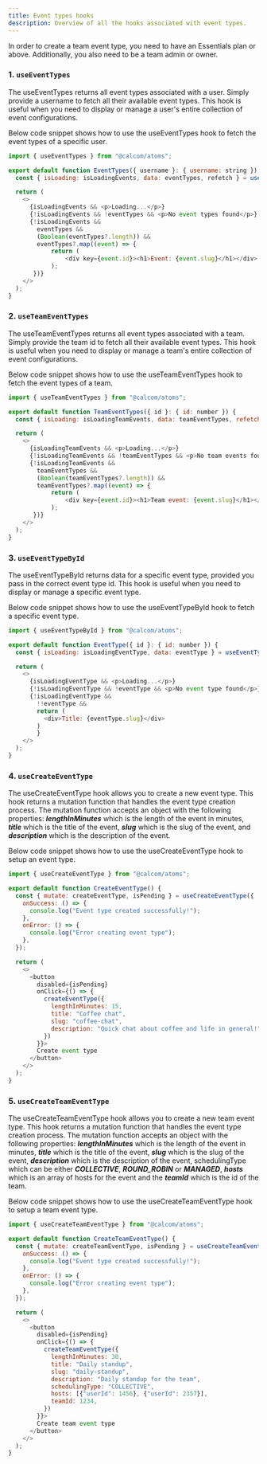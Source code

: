 ```yaml
---
title: Event types hooks
description: Overview of all the hooks associated with event types.
---
```


<Note>In order to create a team event type, you need to have an Essentials plan or above. Additionally, you also need to be a team admin or owner.</Note>

### 1. `useEventTypes`

The useEventTypes returns all event types associated with a user. Simply provide a username to fetch all their available event types. This hook is useful when you need to display or manage a user's entire collection of event configurations.

Below code snippet shows how to use the useEventTypes hook to fetch the event types of a specific user.

```js
import { useEventTypes } from "@calcom/atoms";

export default function EventTypes({ username }: { username: string }) {
  const { isLoading: isLoadingEvents, data: eventTypes, refetch } = useEventTypes(username);

  return (
    <>
      {isLoadingEvents && <p>Loading...</p>}
      {!isLoadingEvents && !eventTypes && <p>No event types found</p>}
      {!isLoadingEvents &&
        eventTypes &&
        (Boolean(eventTypes?.length)) &&
        eventTypes?.map((event) => {
            return (
                <div key={event.id}><h1>Event: {event.slug}</h1></div>
            );
       })}
    </>
  );
}
```

### 2. `useTeamEventTypes`

The useTeamEventTypes returns all event types associated with a team. Simply provide the team id to fetch all their available event types. This hook is useful when you need to display or manage a team's entire collection of event configurations.

Below code snippet shows how to use the useTeamEventTypes hook to fetch the event types of a team.

```js
import { useTeamEventTypes } from "@calcom/atoms";

export default function TeamEventTypes({ id }: { id: number }) {
  const { isLoading: isLoadingTeamEvents, data: teamEventTypes, refetch: refetchTeamEvents } = useTeamEventTypes(id);

  return (
    <>
      {isLoadingTeamEvents && <p>Loading...</p>}
      {!isLoadingTeamEvents && !teamEventTypes && <p>No team events found</p>}
      {!isLoadingTeamEvents &&
        teamEventTypes &&
        (Boolean(teamEventTypes?.length)) &&
        teamEventTypes?.map((event) => {
            return (
                <div key={event.id}><h1>Team event: {event.slug}</h1></div>
            );
       })}
    </>
  );
}
```

### 3. `useEventTypeById` 

The useEventTypeById returns data for a specific event type, provided you pass in the correct event type id. This hook is useful when you need to display or manage a specific event type.

Below code snippet shows how to use the useEventTypeById hook to fetch a specific event type.

```js
import { useEventTypeById } from "@calcom/atoms";

export default function EventType({ id }: { id: number }) {
  const { isLoading: isLoadingEventType, data: eventType } = useEventTypeById(id);

  return (
    <>
      {isLoadingEventType && <p>Loading...</p>}
      {!isLoadingEventType && !eventType && <p>No event type found</p>}
      {!isLoadingEventType &&
        !!eventType &&
        return (
          <div>Title: {eventType.slug}</div>
        )
        }
    </>
  );
}
```

### 4. `useCreateEventType`

The useCreateEventType hook allows you to create a new event type. This hook returns a mutation function that handles the event type creation process. The mutation function accepts an object with the following properties: ***lengthInMinutes*** which is the length of the event in minutes, ***title*** which is the title of the event, ***slug*** which is the slug of the event, and ***description*** which is the description of the event.

Below code snippet shows how to use the useCreateEventType hook to setup an event type.

```js
import { useCreateEventType } from "@calcom/atoms";

export default function CreateEventType() {
  const { mutate: createEventType, isPending } = useCreateEventType({
    onSuccess: () => {
      console.log("Event type created successfully!");
    },
    onError: () => {
      console.log("Error creating event type");
    },
  });

  return (
    <>
      <button 
        disabled={isPending}
        onClick={() => {
          createEventType({
            lengthInMinutes: 15,
            title: "Coffee chat",
            slug: "coffee-chat",
            description: "Quick chat about coffee and life in general!",
          })
        }}>
        Create event type
      </button>
    </>
  );
} 
```

### 5. `useCreateTeamEventType`

The useCreateTeamEventType hook allows you to create a new team event type. This hook returns a mutation function that handles the event type creation process. The mutation function accepts an object with the following properties: ***lengthInMinutes*** which is the length of the event in minutes, ***title*** which is the title of the event, ***slug*** which is the slug of the event, ***description*** which is the description of the event, schedulingType which can be either ***COLLECTIVE***, ***ROUND_ROBIN*** or ***MANAGED***, ***hosts*** which is an array of hosts for the event and the ***teamId*** which is the id of the team.

Below code snippet shows how to use the useCreateTeamEventType hook to setup a team event type.

```js
import { useCreateTeamEventType } from "@calcom/atoms";

export default function CreateTeamEventType() {
  const { mutate: createTeamEventType, isPending } = useCreateTeamEventType({
    onSuccess: () => {
      console.log("Event type created successfully!");
    },
    onError: () => {
      console.log("Error creating event type");
    },
  });

  return (
    <>
      <button 
        disabled={isPending}
        onClick={() => {
          createTeamEventType({
            lengthInMinutes: 30,
            title: "Daily standup",
            slug: "daily-standup",
            description: "Daily standup for the team",
            schedulingType: "COLLECTIVE",
            hosts: [{"userId": 1456}, {"userId": 2357}],
            teamId: 1234,
          })
        }}>
        Create team event type
      </button>
    </>
  );
} 
```